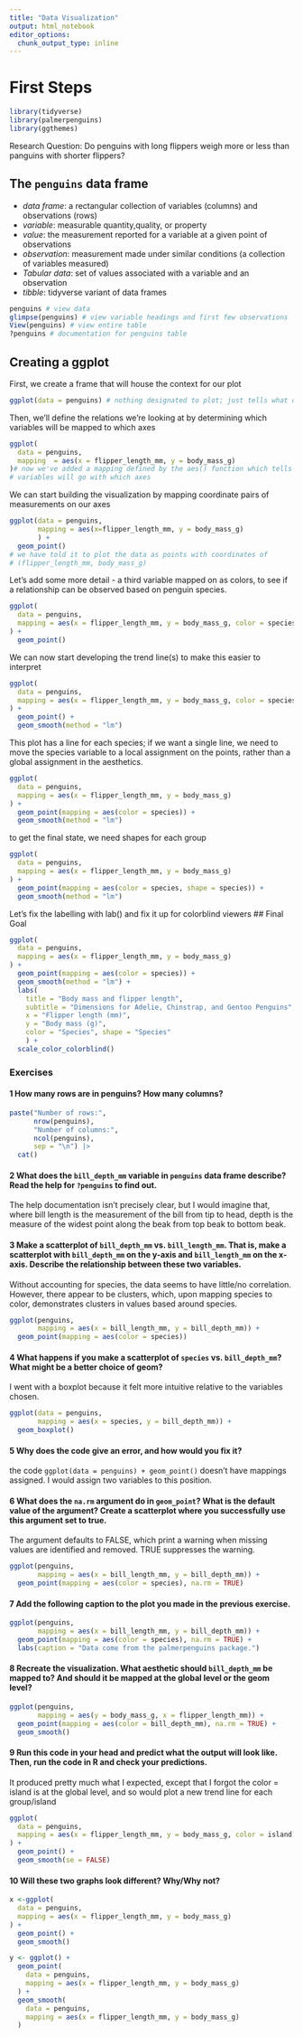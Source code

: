 ```yaml
---
title: "Data Visualization"
output: html_notebook
editor_options: 
  chunk_output_type: inline
---
```

# First Steps
```r
library(tidyverse)
library(palmerpenguins)
library(ggthemes)
```
Research Question: Do penguins with long flippers weigh more or less than panguins with shorter flippers?

## The `penguins` data frame
-   *data frame*: a rectangular collection of variables (columns) and observations (rows)
-   *variable*: measurable quantity,quality, or property
-   *value*: the measurement reported for a variable at a given point of observations
-   *observation*: measurement made under similar conditions (a collection of variables measured)
-   *Tabular data*: set of values associated with a variable and an observation
-   *tibble*: tidyverse variant of data frames
```r
penguins # view data
glimpse(penguins) # view variable headings and first few observations
View(penguins) # view entire table
?penguins # documentation for penguins table
```

## Creating a ggplot
First, we create a frame that will house the context for our plot
```r
ggplot(data = penguins) # nothing designated to plot; just tells what dataset will be referenced
```
Then, we'll define the relations we're looking at by determining which variables will be mapped to which axes
```r
ggplot(
  data = penguins,
  mapping  = aes(x = flipper_length_mm, y = body_mass_g)
)# now we've added a mapping defined by the aes() function which tells us which
# variables will go with which axes

```
We can start building the visualization by mapping coordinate pairs of measurements on our axes
```r
ggplot(data = penguins,
       mapping = aes(x=flipper_length_mm, y = body_mass_g)
       ) +
  geom_point() 
# we have told it to plot the data as points with coordinates of
# (flipper_length_mm, body_mass_g)
```
Let's add some more detail - a third variable mapped on as colors, to see if a relationship can be observed based on penguin species.
```r
ggplot(
  data = penguins,
  mapping = aes(x = flipper_length_mm, y = body_mass_g, color = species)
) +
  geom_point()
```
We can now start developing the trend line(s) to make this easier to interpret
```r
ggplot(
  data = penguins,
  mapping = aes(x = flipper_length_mm, y = body_mass_g, color = species)
) +
  geom_point() +
  geom_smooth(method = "lm")
```
This plot has a line for each species; if we want a single line, we need to move the species variable to a local assignment on the points, rather than a global assignment in the aesthetics.
```r
ggplot(
  data = penguins,
  mapping = aes(x = flipper_length_mm, y = body_mass_g)
) +
  geom_point(mapping = aes(color = species)) +
  geom_smooth(method = "lm")
```
to get the final state, we need shapes for each group
```r
ggplot(
  data = penguins,
  mapping = aes(x = flipper_length_mm, y = body_mass_g)
) +
  geom_point(mapping = aes(color = species, shape = species)) +
  geom_smooth(method = "lm")
```
Let's fix the labelling with lab() and fix it up for colorblind viewers
## Final Goal
```r
ggplot(
  data = penguins,
  mapping = aes(x = flipper_length_mm, y = body_mass_g)
) +
  geom_point(mapping = aes(color = species)) +
  geom_smooth(method = "lm") +
  labs(
    title = "Body mass and flipper length",
    subtitle = "Dimensions for Adelie, Chinstrap, and Gentoo Penguins",
    x = "Flipper length (mm)",
    y = "Body mass (g)",
    color = "Species", shape = "Species"
    ) +
  scale_color_colorblind()
```



### Exercises
#### 1 How many rows are in penguins? How many columns?
```r
paste("Number of rows:",
      nrow(penguins),
      "Number of columns:",
      ncol(penguins), 
      sep = "\n") |>
  cat()
```
#### 2 What does the `bill_depth_mm` variable in `penguins` data frame describe? Read the help for `?penguins` to find out.
The help documentation isn't precisely clear, but I would imagine that, where bill length is the measurement of the bill from tip to head, depth is the measure of the widest point along the beak from top beak to bottom beak.

#### 3 Make a scatterplot of `bill_depth_mm` vs. `bill_length_mm`. That is, make a scatterplot with `bill_depth_mm` on the y-axis and `bill_length_mm` on the x-axis. Describe the relationship between these two variables.

Without accounting for species, the data seems to have little/no correlation. However, there appear to be clusters, which, upon mapping species to color, demonstrates clusters in values based around species.

```r
ggplot(penguins,
       mapping = aes(x = bill_length_mm, y = bill_depth_mm)) +
  geom_point(mapping = aes(color = species))
```
#### 4 What happens if you make a scatterplot of `species` vs. `bill_depth_mm`? What might be a better choice of geom?

I went with a boxplot because it felt more intuitive relative to the variables chosen.
```r
ggplot(data = penguins,
       mapping = aes(x = species, y = bill_depth_mm)) +
  geom_boxplot()
```
#### 5 Why does the code give an error, and how would you fix it?
the code `ggplot(data = penguins) + geom_point()` doesn't have mappings assigned.
I would assign two variables to this position.

#### 6 What does the `na.rm` argument do in `geom_point`? What is the default value of the argument? Create a scatterplot where you successfully use this argument set to true.
The argument defaults to FALSE, which print a warning when missing values are identified and removed.
TRUE suppresses the warning.
```r
ggplot(penguins,
       mapping = aes(x = bill_length_mm, y = bill_depth_mm)) +
  geom_point(mapping = aes(color = species), na.rm = TRUE)
```
#### 7 Add the following caption to the plot you made in the previous exercise.
```r
ggplot(penguins,
       mapping = aes(x = bill_length_mm, y = bill_depth_mm)) +
  geom_point(mapping = aes(color = species), na.rm = TRUE) +
  labs(caption = "Data come from the palmerpenguins package.")
```
#### 8 Recreate the visualization. What aesthetic should `bill_depth_mm` be mapped to? And should it be mapped at the global level or the geom level?

```r
ggplot(penguins,
       mapping = aes(y = body_mass_g, x = flipper_length_mm)) +
  geom_point(mapping = aes(color = bill_depth_mm), na.rm = TRUE) +
  geom_smooth()
```

#### 9 Run this code in your head and predict what the output will look like. Then, run the code in R and check your predictions.

It produced pretty much what I expected, except that I forgot the color = island is at the global level, and so would plot a new trend line for each group/island
```r
ggplot(
  data = penguins,
  mapping = aes(x = flipper_length_mm, y = body_mass_g, color = island)
) +
  geom_point() +
  geom_smooth(se = FALSE)
```
#### 10 Will these two graphs look different? Why/Why not?
```r
x <-ggplot(
  data = penguins,
  mapping = aes(x = flipper_length_mm, y = body_mass_g)
) +
  geom_point() +
  geom_smooth()
```

```r
y <- ggplot() +
  geom_point(
    data = penguins,
    mapping = aes(x = flipper_length_mm, y = body_mass_g)
  ) +
  geom_smooth(
    data = penguins,
    mapping = aes(x = flipper_length_mm, y = body_mass_g)
  )
```



